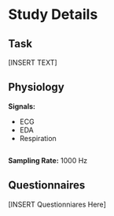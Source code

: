 # Study Details

## Task 
[INSERT TEXT]

## Physiology
**Signals:**

- ECG
- EDA
- Respiration

![<!--- Physiology --->](images/physio.png)

**Sampling Rate:** 1000 Hz


## Questionnaires
[INSERT Questionniares Here]
